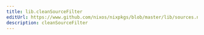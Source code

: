 ```yaml
---
title: lib.cleanSourceFilter
editUrl: https://www.github.com/nixos/nixpkgs/blob/master/lib/sources.nix#L26C23
description: cleanSourceFilter
---
```




<LinkCard
    title="Contribute Now!"
    description="API Documentation is done in our source code"
    href="https://www.github.com/nixos/nixpkgs/blob/master/lib/sources.nix#L26C23"
/>

